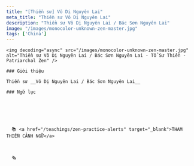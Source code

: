 ```yaml
---
title: "[Thiền sư] Vô Dị Nguyên Lai"
meta_title: "Thiền sư Vô Dị Nguyên Lai"
description: "Thiền sư Vô Dị Nguyên Lai / Bác Sơn Nguyên Lai"
image: "/images/monocolor-unknown-zen-master.jpg"
tags: ['China']
---
```


<div className="grid xl:grid-cols-8 lg:grid-cols-8 md:grid-cols-2 sm:grid-cols-2 xs:grid-cols-1 gap-8 bg-body dark:bg-darkmode-body">

  <div className="lg:col-span-3 md:col-span-1">

    <img decoding="async" src="/images/monocolor-unknown-zen-master.jpg" alt="Thiền sư Vô Dị Nguyên Lai / Bác Sơn Nguyên Lai - Tổ Sư Thiền - Patriarchal Zen" />

    ### Giới thiệu

    Thiền sư __Vô Dị Nguyên Lai / Bác Sơn Nguyên Lai__

  </div>

  <div className="lg:col-span-5 md:col-span-1">

    ### Ngữ lục






      📚 <a href="/teachings/zen-practice-alerts" target="_blank">THAM THIỀN CẢNH NGỮ</a>



      🗞


  </div>

</div>
